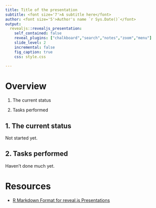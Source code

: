 ```yaml
---
title: Title of the presentation
subtitle: <font size='7'>A subtitle here</font>
author: <font size='5'>Author's name `r Sys.Date()`</font>
output: 
  revealjs::revealjs_presentation:
    self_contained: false
    reveal_plugins: ["chalkboard","search","notes","zoom","menu"]
    slide_level: 2
    incremental: false
    fig_caption: true
    css: style.css
    
---
```


# Overview

1. The current status

2. Tasks performed

## 1. The current status

Not started yet.

## 2. Tasks performed

Haven't done much yet.

# Resources

- [R Markdown Format for reveal.js Presentations](https://github.com/rstudio/revealjs)
